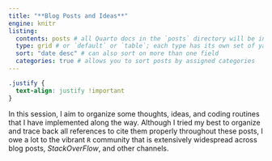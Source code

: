```yaml
---
title: "**Blog Posts and Ideas**"
engine: knitr
listing: 
  contents: posts # all Quarto docs in the `posts` directory will be included on your listing page
  type: grid # or `default` or `table`; each type has its own set of yaml options to include
  sort: "date desc" # can also sort on more than one field
  categories: true # allows you to sort posts by assigned categories 
---
```


```css
.justify {
  text-align: justify !important
}
```

::: {.justify}

In this session, I aim to organize some thoughts, ideas, and coding routines that I have implemented along the way. Although I tried my best to organize and trace back all references to cite them properly throughout these posts, I owe a lot to the vibrant `R` community that is extensively widespread across blog posts, *StackOverFlow*, and other channels.



:::